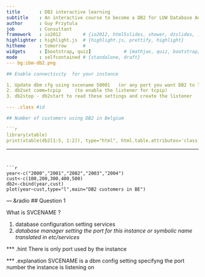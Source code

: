 ```yaml
---
title       : DB2 interactive learning 
subtitle    : An interactive course to become a DB2 for LUW Database Administrator
author      : Guy Przytula
job         : Consultant 
framework   : io2012        # {io2012, html5slides, shower, dzslides, ...}
highlighter : highlight.js  # {highlight.js, prettify, highlight}
hitheme     : tomorrow      # 
widgets     : [bootstrap, quiz]            # {mathjax, quiz, bootstrap}
mode        : selfcontained # {standalone, draft}
--- bg:ibm-db2.png

## Enable connectivity  for your instance

1. Update dbm cfg using svcename 50001   (or any port you want DB2 to listen on)
2. db2set comm=tcpip     (to enable the listener for tcpip)
3. db2stop - db2start to read these settings and create the listener

--- .class #id 

## Number of customers using DB2 in Belgium

```r
library(xtable)
print(xtable(db2[1:5, 1:2]), type="html", html.table.attributes='class:mytable')
```

---
```


```r

year<-c("2000","2001","2002","2003","2004")
cust<-c(100,200,300,400,500)
db2<-cbind(year,cust)
plot(year~cust,type="l",main="DB2 customers in BE")
```

--- &radio
## Question 1

What is SVCENAME ?

1. database configuration setting services
2. _database manager setting the port for this instance or symbolic name translated in etc/services_

*** .hint
There is only port used by the instance

*** .explanation
SVCENAME is a dbm config setting specifyng the port number the instance is listening on




